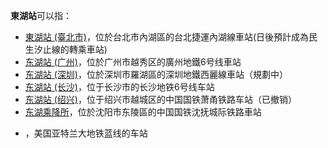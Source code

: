 '''東湖站'''可以指：
* [[東湖站_(臺北市)|東湖站 (臺北市)]]，位於台北市內湖區的台北捷運內湖線車站(日後預計成為民生汐止線的轉乘車站)
* [[东湖站_(广州)|东湖站 (广州)]]，位於广州市越秀区的廣州地鐵6号线車站
* [[东湖站_(深圳)|东湖站 (深圳)]]，位於深圳市羅湖區的深圳地鐵西麗線車站（規劃中）
* [[东湖站_(长沙)|东湖站 (长沙)]]，位于长沙市的长沙地铁6号线车站
* [[东湖站_(绍兴)|东湖站 (绍兴)]]，位于绍兴市越城区的中国国铁萧甬铁路车站（已撤销）
* [[东湖乘降所|东湖乘降所]]，位於沈阳市东陵區的中国国铁沈抚城际铁路車站
* {{link-en|东湖站 (亚特兰大)|East Lake station}}，美国亚特兰大地铁蓝线的车站

{{disambig|cat=三字消歧义}}